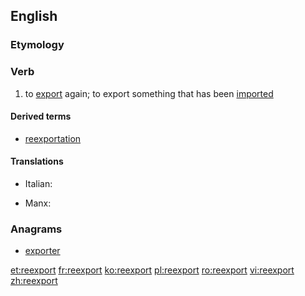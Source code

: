 ==English==

===Etymology===
{{prefix|re|export}}

===Verb===
{{en-verb|reexport|ed}}

# to [[export]] again; to export something that has been [[import]]ed

====Derived terms====
* [[reexportation]]

====Translations====
{{trans-top|to export again}}
* Italian: {{t|it|riesportare}}
{{trans-mid}}
* Manx: {{t|gv|aa-assphurtee}}
{{trans-bottom}}

===Anagrams===
* [[exporter#English|exporter]]

[[et:reexport]]
[[fr:reexport]]
[[ko:reexport]]
[[pl:reexport]]
[[ro:reexport]]
[[vi:reexport]]
[[zh:reexport]]
